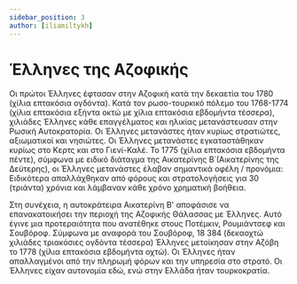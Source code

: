 ```yaml
---
sidebar_position: 3
author: [iliamiltykh]
---
```


# Έλληνες της Αζοφικής

Οι πρώτοι Έλληνες έφτασαν στην Αζοφική κατά την δεκαετία του 1780 (χίλια επτακόσια ογδόντα). Κατά τον ρωσο-τουρκικό πόλεμο του 1768-1774 (χίλια επτακόσια εξήντα οκτώ με χίλια επτακόσια εβδομήντα τέσσερα), χιλιάδες Έλληνες κάθε επαγγέλματος και ηλικίας μετανάστευσαν στην Ρωσική Αυτοκρατορία. Οι Έλληνες μετανάστες ήταν κυρίως στρατιώτες, αξιωματικοί και νησιώτες. Οι Έλληνες μετανάστες εγκαταστάθηκαν κυρίως στο Κερτς και στο Γιενί-Καλέ. Το 1775 (χίλια επτακόσια εβδομήντα πέντε), σύμφωνα με ειδικό διάταγμα της Αικατερίνης Β΄(Αικατερίνης της Δεύτερης), οι Έλληνες μετανάστες έλαβαν σημαντικά οφέλη / προνόμια: Ειδικότερα απαλλάχθηκαν από φόρους και στρατολογήσεις για 30 (τριάντα) χρόνια και λάμβαναν κάθε χρόνο χρηματική βοήθεια. 

Στη συνέχεια, η αυτοκράτειρα Αικατερίνη Β' αποφάσισε να επανακατοικήσει την περιοχή της Αζοφικής Θάλασσας με Έλληνες. Αυτό έγινε μια προτεραιότητα που ανατέθηκε στους Ποτέμκιν, Ρουμιάντσεφ και Σουβόροφ. Σύμφωνα με αναφορά του Σουβόροφ, 18 384 (δεκαοχτώ χιλιάδες τριακόσιες ογδόντα τέσσερα)  Έλληνες μετοίκησαν στην Αζόβη το 1778 (χίλια επτακόσια εβδομήντα οχτώ). Οι Έλληνες ήταν απαλλαγμένοι από την πληρωμή φόρων και την υπηρεσία στο στρατό. Οι Έλληνες είχαν αυτονομία εδώ, ενώ στην Ελλάδα ήταν τουρκοκρατία.


<!-- 

<Home />
-->